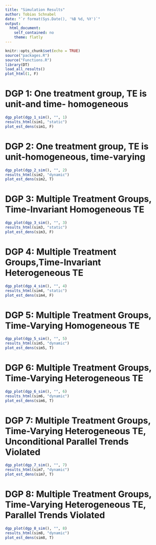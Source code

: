 ```yaml
---
title: "Simulation Results"
author: Tobias Schnabel
date: "`r format(Sys.Date(), '%B %d, %Y')`"
output: 
  html_document:
    self_contained: no
    theme: flatly
---
```



```r
knitr::opts_chunk$set(echo = TRUE)
source("packages.R")
source("Functions.R")
library(DT)
load_all_results()
plot_html(1, F)
```
<style type="text/css">
table th {
    text-align: left !important;
}
</style>


# DGP 1: One treatment group, TE is unit-and time- homogeneous

```r
dgp_plot(dgp_1_sim(), "", 1)
results_html(sim1, "static")
plot_est_dens(sim1, F)
```


# DGP 2: One treatment group, TE is unit-homogeneous, time-varying

```r
dgp_plot(dgp_2_sim(), "", 2)
results_html(sim2, "dynamic")
plot_est_dens(sim2, T)
```

# DGP 3: Multiple Treatment Groups, Time-Invariant Homogeneous TE 

```r
dgp_plot(dgp_3_sim(), "", 3)
results_html(sim3, "static")
plot_est_dens(sim3, F)
```

# DGP 4: Multiple Treatment Groups,Time-Invariant Heterogeneous TE

```r
dgp_plot(dgp_4_sim(), "", 4)
results_html(sim4, "static")
plot_est_dens(sim4, F)
```

# DGP 5: Multiple Treatment Groups, Time-Varying Homogeneous TE 

```r
dgp_plot(dgp_5_sim(), "", 5)
results_html(sim5, "dynamic")
plot_est_dens(sim5, T)
```

# DGP 6: Multiple Treatment Groups, Time-Varying Heterogeneous TE 

```r
dgp_plot(dgp_6_sim(), "", 6)
results_html(sim6, "dynamic")
plot_est_dens(sim6, T)
```

# DGP 7: Multiple Treatment Groups, Time-Varying Heterogeneous TE, **Unconditional** Parallel Trends Violated

```r
dgp_plot(dgp_7_sim(), "", 7)
results_html(sim7, "dynamic")
plot_est_dens(sim7, T)
```

# DGP 8: Multiple Treatment Groups, Time-Varying Heterogeneous TE, **Parallel Trends Violated**

```r
dgp_plot(dgp_8_sim(), "", 8)
results_html(sim8, "dynamic")
plot_est_dens(sim8, T)
```
